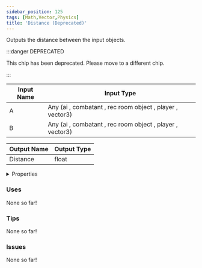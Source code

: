 ```yaml
---
sidebar_position: 125
tags: [Math,Vector,Physics]
title: 'Distance (Deprecated)'
---
```


Outputs the distance between the input objects.

:::danger DEPRECATED

This chip has been deprecated. Please move to a different chip.

:::


<EsbSvg />

| Input Name | Input Type |
|-----------|-----------|
| A | Any (ai , combatant , rec room object , player , vector3) |
| B | Any (ai , combatant , rec room object , player , vector3) |

| Output Name | Output Type |
|-----------|-----------|
| Distance | float |


<details>
  <summary>Properties</summary>
  <div>
    <div>
    <table>
      <thead>
        <tr>
          <th>Is beta required?</th>
          <th>❌</th>
        </tr>
        <tr>
          <th>Is this chip a trolling risk?</th>
          <th>❌</th>
        </tr>
        <tr>
          <th>Is this chip a role assignment risk?</th>
          <th>❌</th>
        </tr>
        <tr>
          <th>Chip UUID</th>
          <th>182e1ae2-1183-4741-af6e-f307b788a857</th>
        </tr>
      </thead>
    </table>
    </div>
  </div>
</details>

### Uses

None so far!

### Tips

None so far!

### Issues

None so far!